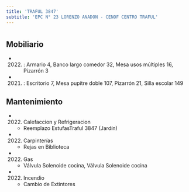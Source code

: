```yaml
---
title: 'TRAFUL 3847'
subtitle: 'EPC N° 23 LORENZO ANADON - CENOF CENTRO TRAFUL'
---
```


#


## Mobiliario

*  (2022) : Armario 4, Banco largo comedor 32, Mesa usos múltiples 16, Pizarrón 3 

*  (2021) : Escritorio 7, Mesa pupitre doble 107, Pizarrón 21, Silla escolar 149 





## Mantenimiento

*  (2022) Calefaccion y Refrigeracion 
    + Reemplazo EstufasTraful 3847 (Jardín)

*  (2022) Carpinterías 
    + Rejas en Biblioteca

*  (2022) Gas 
    + Válvula Solenoide cocina, Válvula Solenoide cocina

*  (2022) Incendio 
    + Cambio de Extintores



